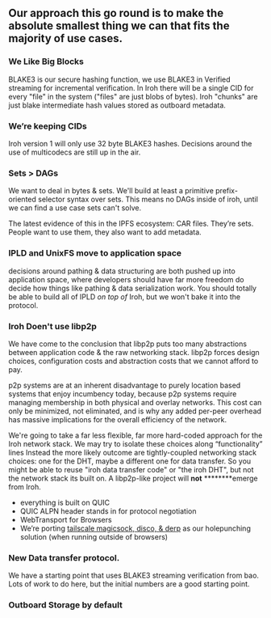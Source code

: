 
## **Our approach this go round is to make the absolute smallest thing we can that fits the majority of use cases.**

### We Like Big Blocks

BLAKE3 is our secure hashing function, we use BLAKE3 in Verified streaming for incremental verification. In Iroh there will be a single CID for every "file" in the system ("files" are just blobs of bytes). Iroh "chunks" are just blake intermediate hash values stored as outboard metadata.

### We’re keeping CIDs

Iroh version 1 will only use 32 byte BLAKE3 hashes. Decisions around the use of multicodecs are still up in the air.

### Sets > DAGs

We want to deal in bytes & sets. We'll build at least a primitive prefix-oriented selector syntax over sets. This means no DAGs inside of iroh, until we can find a use case sets can't solve.

The latest evidence of this in the IPFS ecosystem: CAR files. They’re sets. People want to use them, they also want to add metadata.

### **IPLD and UnixFS move to application space**

decisions around pathing & data structuring are both pushed up into application space, where developers should have far more freedom do decide how things like pathing & data serialization work. You should totally be able to build all of IPLD *on top of* Iroh, but we won't bake it into the protocol.

### Iroh Doen't use libp2p

We have come to the conclusion that libp2p puts too many abstractions between application code & the raw networking stack. libp2p forces design choices, configuration costs and abstraction costs that we cannot afford to pay. 

p2p systems are at an inherent disadvantage to purely location based systems that enjoy incumbency today, because p2p systems require managing membership in both physical and overlay networks. This cost can only be minimized, not eliminated, and is why any added per-peer overhead has massive implications for the overall efficiency of the network.

We're going to take a far less flexible, far more hard-coded approach for the Iroh network stack. We may try to isolate these choices along “functionality” lines Instead the more likely outcome are tightly-coupled networking stack choices: one for the DHT, maybe a different one for data transfer. So you might be able to reuse "iroh data transfer code" or "the iroh DHT", but not the network stack its built on. A libp2p-like project will **not** ********emerge from Iroh.

- everything is built on QUIC
- QUIC ALPN header stands in for protocol negotiation
- WebTransport for Browsers
- We’re porting [tailscale magicsock, disco, & derp](https://github.com/n0-computer/iroh/tree/x-hp) as our holepunching solution (when running outside of browsers)


### New Data transfer protocol.

We have a starting point that uses BLAKE3 streaming verification from bao. Lots of work to do here, but the initial numbers are a good starting point.

### Outboard Storage by default